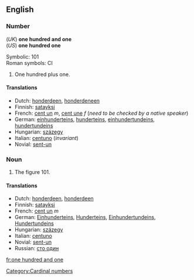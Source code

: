 ==English==

===Number===
(''UK'') '''one hundred and one'''<br>
(''US'') '''one hundred one'''

Symbolic: 101<br>
Roman symbols: CI

#One hundred plus one.

====Translations====

*Dutch: [[honderdeen]], [[honderdeneen]]
*Finnish: [[satayksi]]
*French: [[cent un]] ''m'', [[cent une]] ''f'' (''need to be checked by a native speaker'')
*German: [[einhunderteins]], [[hunderteins]], [[einhundertundeins]], [[hundertundeins]]
*Hungarian: [[százegy]]
*Italian: [[centuno]] (''invariant'')
*Novial: [[sent-un]]

===Noun===
#The figure 101.

====Translations====

*Dutch: [[honderdeen]], [[honderdeen]]
*Finnish: [[satayksi]]
*French: [[cent un]] ''m''
*German: [[Einhunderteins]], [[Hunderteins]], [[Einhundertundeins]], [[Hundertundeins]]
*Hungarian: [[százegy]]
*Italian: [[centuno]]
*Novial: [[sent-un]]
*Russian: [[сто один]]

[[Category:Cardinal numbers]]

[[fr:one hundred and one]]